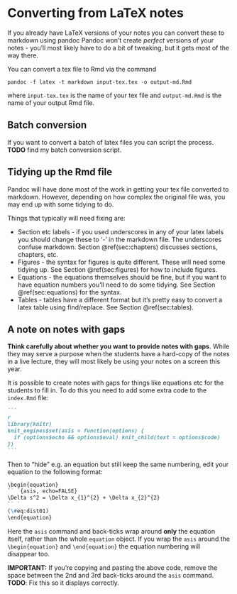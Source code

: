 # Converting from LaTeX notes {#convert-latex}


If you already have LaTeX versions of your notes you can convert these to markdown using pandoc Pandoc won't create *perfect* versions of your notes - you'll most likely have to do a bit of tweaking, but it gets most of the way there. 

You can convert a tex file to Rmd via the command
```
pandoc -f latex -t markdown input-tex.tex -o output-md.Rmd
```
where ```input-tex.tex``` is the name of your tex file and ```output-md.Rmd``` is the name of your output Rmd file.

Batch conversion {#batch-conversion}
----------------

If you want to convert a batch of latex files you can script the process. **TODO** find my batch conversion script.

Tidying up the Rmd file {#tidying}
----------------

Pandoc will have done most of the work in getting your tex file converted to markdown. However, depending on how complex the original file was, you may end up with some tidying to do. 

Things that typically will need fixing are:

 * Section etc labels - if you used underscores in any of your latex labels you should change these to '-' in the markdown file. The underscores confuse markdown. Section \@ref(sec:chapters) discusses sections, chapters, etc.
 * Figures - the syntax for figures is quite different. These will need some tidying up. See Section \@ref(sec:figures) for how to include figures.
 * Equations - the equations themselves should be fine, but if you want to have equation numbers you'll need to do some tidying. See Section \@ref(sec:equations) for the syntax.
 * Tables - tables have a different format but it's pretty easy to convert a latex table using find/replace. See Section \@ref(sec:tables).
 
A note on notes with gaps {#gaps}
---------------
**Think carefully about whether you want to provide notes with gaps**. While they may serve a purpose when the students have a hard-copy of the notes in a live lecture, they will most likely be using your notes on a screen this year.

It is possible to create notes with gaps for things like equations etc for the students to fill in. To do this you need to add some extra code to the `index.Rmd` file:

`````markdown
```
{r setup, include=FALSE}
library(knitr)
knit_engines$set(asis = function(options) {
  if (options$echo && options$eval) knit_child(text = options$code)
})
```
`````

Then to "hide" e.g. an equation but still keep the same numbering, edit your equation to the following format:

`````markdown
\begin{equation}
`` `{asis, echo=FALSE}
\Delta s^2 = \Delta x_{1}^{2} + \Delta x_{2}^{2}
`` `
(\#eq:dist01)
\end{equation}
`````

Here the `asis` command and back-ticks wrap around **only** the equation itself, rather than the whole `equation` object. If you wrap the `asis` around the `\begin{equation}` and `\end{equation}` the equation numbering will disappear too. 

**IMPORTANT:** If you're copying and pasting the above code, remove the space between the 2nd and 3rd back-ticks around the `asis` command. **TODO**: Fix this so it displays correctly. 




